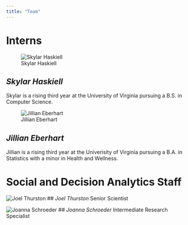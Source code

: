 ```yaml
---
title: "Team"
---
```


# Interns
![Skylar Haskiell](www/skylar_pic.jpg)  

## *Skylar Haskiell*
Skylar is a rising third year at the University of Virginia pursuing a B.S. in Computer Science. 

![Jillian Eberhart](www/Jill.png)

## *Jillian Eberhart*
Jillian is a rising third year at the Univerisity of Virginia pursuing a B.A. in Statistics with a minor in Health and Wellness. 

# Social and Decision Analytics Staff
![Joel Thurston](www/Joel_pic.png)
## *Joel Thurston*
Senior Scientist

![Joanna Schroeder](www/Joanna_pic.png)
## *Joanna Schroeder*
Intermediate Research Specialist
